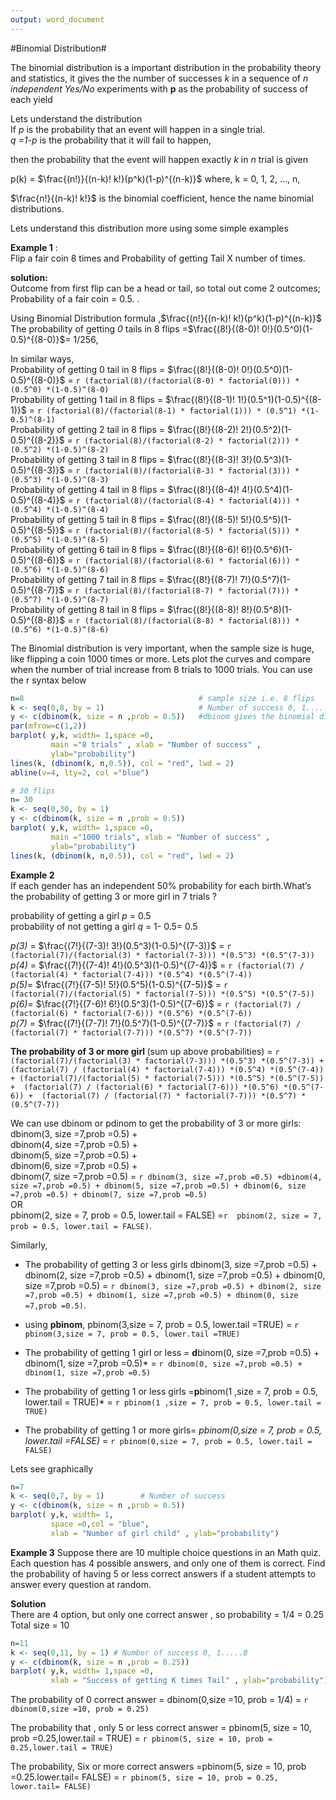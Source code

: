```yaml
---
output: word_document
---
```

#Binomial Distribution#

The binomial distribution is a important distribution in the probability theory and statistics, it gives the the number of successes *k* in a sequence of *n independent Yes/No* experiments  with  **p**  as the probability of success of each yield

Lets understand the distribution  
If *p* is the probability that an event will happen in a single trial.  
*q =1-p* is the probability that it will fail to happen, 

then the probability that the event will happen exactly *k* in *n* trial is given
  
p(k) = $\frac{(n!)}{(n-k)! k!}(p^k)(1-p)^{(n-k)}$  where, k = 0, 1, 2, ..., n, 

$\frac{n!}{(n-k)! k!}$  is the binomial coefficient, hence the name binomial distributions. 

Lets understand this distribution more using some simple examples  

**Example 1** :   
Flip a fair coin 8 times and Probability of getting Tail X number of times.

**solution:**   
Outcome from first flip can be a head or tail, so total out come 2 outcomes;  Probability of a fair coin = 0.5.  .  

Using Binomial Distribution formula ,$\frac{(n!}{(n-k)! k!}(p^k)(1-p)^{(n-k)}$   
The probability of getting *0* tails in 8 flips =$\frac{(8!}{(8-0)! 0!}(0.5^0)(1-0.5)^{(8-0)}$= 1/256,

In similar ways,  
Probability of getting 0 tail in 8 flips = $\frac{(8!}{(8-0)! 0!}(0.5^0)(1-0.5)^{(8-0)}$  = `r (factorial(8)/(factorial(8-0) * factorial(0))) * (0.5^0) *(1-0.5)^(8-0) `   
Probability of getting 1 tail in 8 flips = $\frac{(8!}{(8-1)! 1!}(0.5^1)(1-0.5)^{(8-1)}$ = `r (factorial(8)/(factorial(8-1) * factorial(1))) * (0.5^1) *(1-0.5)^(8-1)`  
Probability of getting 2 tail in 8 flips  = $\frac{(8!}{(8-2)! 2!}(0.5^2)(1-0.5)^{(8-2)}$  = `r (factorial(8)/(factorial(8-2) * factorial(2))) * (0.5^2) *(1-0.5)^(8-2)`   
Probability of getting 3  tail in 8 flips = $\frac{(8!}{(8-3)! 3!}(0.5^3)(1-0.5)^{(8-3)}$  = `r (factorial(8)/(factorial(8-3) * factorial(3))) * (0.5^3) *(1-0.5)^(8-3)`   
Probability of getting 4  tail in 8 flips = $\frac{(8!}{(8-4)! 4!}(0.5^4)(1-0.5)^{(8-4)}$  = `r (factorial(8)/(factorial(8-4) * factorial(4))) * (0.5^4) *(1-0.5)^(8-4)`   
Probability of getting 5  tail in 8 flips = $\frac{(8!}{(8-5)! 5!}(0.5^5)(1-0.5)^{(8-5)}$  = `r (factorial(8)/(factorial(8-5) * factorial(5))) *(0.5^5) *(1-0.5)^(8-5)`  
Probability of getting 6  tail in 8 flips = $\frac{(8!}{(8-6)! 6!}(0.5^6)(1-0.5)^{(8-6)}$ = `r (factorial(8)/(factorial(8-6) * factorial(6))) * (0.5^6) *(1-0.5)^(8-6)`   
Probability of getting 7  tail in 8 flips = $\frac{(8!}{(8-7)! 7!}(0.5^7)(1-0.5)^{(8-7)}$  = `r (factorial(8)/(factorial(8-7) * factorial(7))) *  (0.5^7) *(1-0.5)^(8-7) `   
Probability of getting 8  tail in 8 flips = $\frac{(8!}{(8-8)! 8!}(0.5^8)(1-0.5)^{(8-8)}$  = `r (factorial(8)/(factorial(8-8) * factorial(8))) * (0.5^6) *(1-0.5)^(8-6)`    

The Binomial distribution is very important, when the sample size is huge, like flipping a coin 1000 times or more. Lets plot the curves and compare when the number of trial increase from 8 trials to 1000 trials. You can use the r syntax below
 
```r

n=8                                       # sample size i.e. 8 flips
k <- seq(0,8, by = 1)                     # Number of success 0, 1.....8
y <- c(dbinom(k, size = n ,prob = 0.5))   #dbinom gives the binomial dist.
par(mfrow=c(1,2))     
barplot( y,k, width= 1,space =0,
         main ="8 trials" , xlab = "Number of success" ,
         ylab="probability")
lines(k, (dbinom(k, n,0.5)), col = "red", lwd = 2)
abline(v=4, lty=2, col ="blue")

# 30 flips
n= 30
k <- seq(0,30, by = 1) 
y <- c(dbinom(k, size = n ,prob = 0.5))
barplot( y,k, width= 1,space =0, 
         main ="1000 trials", xlab = "Number of success" ,
         ylab="probability")
lines(k, (dbinom(k, n,0.5)), col = "red", lwd = 2)

```

**Example 2**  
If each gender has an independent 50% probability for each birth.What's the probability of getting 3 or more girl in 7 trials ?

probability of getting a girl *p* = 0.5  
probability of not getting a girl *q* = 1- 0.5= 0.5

*p(3)* = $\frac{(7!}{(7-3)! 3!}(0.5^3)(1-0.5)^{(7-3)}$ =  `r (factorial(7)/(factorial(3) * factorial(7-3))) *(0.5^3) *(0.5^(7-3))`  
*p(4)* = $\frac{(7!}{(7-4)! 4!}(0.5^3)(1-0.5)^{(7-4)}$ =  `r (factorial(7) / (factorial(4) * factorial(7-4))) *(0.5^4) *(0.5^(7-4))`   
*p(5)*= $\frac{(7!}{(7-5)! 5!}(0.5^5)(1-0.5)^{(7-5)}$ =  `r (factorial(7)/(factorial(5) * factorial(7-5))) *(0.5^5) *(0.5^(7-5))`  
*p(6)*= $\frac{(7!}{(7-6)! 6!}(0.5^3)(1-0.5)^{(7-6)}$ =  `r (factorial(7) / (factorial(6) * factorial(7-6))) *(0.5^6) *(0.5^(7-6))`  
*p(7)* = $\frac{(7!}{(7-7)! 7!}(0.5^7)(1-0.5)^{(7-7)}$ =  `r (factorial(7) / (factorial(7) * factorial(7-7))) *(0.5^7) *(0.5^(7-7))`

**The probability of 3 or more girl **(sum up above probabilities) = 
`r (factorial(7)/(factorial(3) * factorial(7-3))) *(0.5^3) *(0.5^(7-3)) + (factorial(7) / (factorial(4) * factorial(7-4))) *(0.5^4) *(0.5^(7-4)) + (factorial(7)/(factorial(5) * factorial(7-5))) *(0.5^5) *(0.5^(7-5)) +  (factorial(7) / (factorial(6) * factorial(7-6))) *(0.5^6) *(0.5^(7-6)) + 
(factorial(7) / (factorial(7) * factorial(7-7))) *(0.5^7) *(0.5^(7-7)) `

We can use dbinom or pdinom to get the probability of 3 or more girls: 
dbinom(3, size =7,prob =0.5) +  
dbinom(4, size =7,prob =0.5) +  
dbinom(5, size =7,prob =0.5) +  
dbinom(6, size =7,prob =0.5) +  
dbinom(7, size =7,prob =0.5) = `r dbinom(3, size =7,prob =0.5) +dbinom(4, size =7,prob =0.5) + dbinom(5, size =7,prob =0.5) + dbinom(6, size =7,prob =0.5) + dbinom(7, size =7,prob =0.5) `  
OR  
 pbinom(2, size = 7, prob = 0.5, lower.tail = FALSE) =`r  pbinom(2, size = 7, prob = 0.5, lower.tail = FALSE)`.
 
 Similarly,  

* The probability of getting 3 or less girls  dbinom(3, size =7,prob =0.5) +
dbinom(2, size =7,prob =0.5) + 
dbinom(1, size =7,prob =0.5) + 
dbinom(0, size =7,prob =0.5) = 
`r dbinom(3, size =7,prob =0.5) + dbinom(2, size =7,prob =0.5) + dbinom(1, size =7,prob =0.5) + dbinom(0, size =7,prob =0.5)`.  
* using **pbinom**, pbinom(3,size = 7, prob = 0.5, lower.tail =TRUE) = `r pbinom(3,size = 7, prob = 0.5, lower.tail =TRUE) `  

* The probability of getting 1 girl or less = **d**binom(0, size =7,prob =0.5) + dbinom(1, size =7,prob =0.5)* = `r dbinom(0, size =7,prob =0.5) + dbinom(1, size =7,prob =0.5) `  

* The probability of getting 1 or less girls =**p**binom(1 ,size = 7, prob = 0.5, lower.tail = TRUE)*  = `r pbinom(1 ,size = 7, prob = 0.5, lower.tail = TRUE)` 

* The probability of getting 1 or more girls=  *pbinom(0,size = 7, prob = 0.5, lower.tail =FALSE)* = `r pbinom(0,size = 7, prob = 0.5, lower.tail = FALSE)` 
 
 Lets see graphically  
```r
n=7
k <- seq(0,7, by = 1)        # Number of success 
y <- c(dbinom(k, size = n ,prob = 0.5))
barplot( y,k, width= 1,
         space =0,col = "blue",
         xlab = "Number of girl child" , ylab="probability")
```

**Example 3**
Suppose there are 10 multiple choice questions in an Math quiz. Each question has 4 possible answers, and only one of them is correct. Find the probability of having 5 or less correct answers if a student attempts to answer every question at random.

**Solution**  
There are 4 option, but only one correct answer , so probability = 1/4 = 0.25  
Total size = 10 
```r
n=11
k <- seq(0,11, by = 1) # Number of success 0, 1.....8
y <- c(dbinom(k, size = n ,prob = 0.25))
barplot( y,k, width= 1,space =0,
         xlab = "Success of getting K times Tail" , ylab="probability")
```  


The probability of  0 correct answer = dbinom(0,size =10, prob = 1/4) = `r dbinom(0,size =10, prob = 0.25) `  

The probability that , only 5 or less correct answer  = pbinom(5, size = 10, prob =0.25,lower.tail = TRUE) = `r pbinom(5, size = 10, prob = 0.25,lower.tail = TRUE) `  

The probability, Six or more correct answers =pbinom(5, size = 10, prob =0.25.lower.tail= FALSE) = `r pbinom(5, size = 10, prob = 0.25, lower.tail= FALSE) `
 

